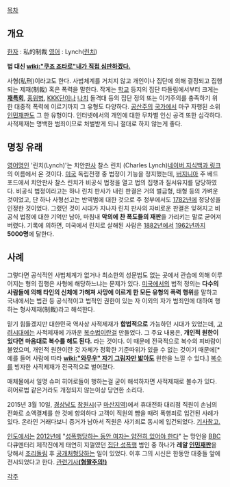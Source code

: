 [[목차]]

== 개요 ==
[[한자]] : 私的制裁
[[영어]] : Lynch([[린치]])

'''법 대신 [[wiki:"쿠죠 죠타로"내가 직접 심판하겠다.]]'''

사형(私刑)이라고도 한다. 사법체계를 거치지 않고 개인이나 집단에 의해 결정되고 집행되는 제재(制裁) 혹은 폭력을 말한다. 작게는 [[학교]] 등지의 집단 따돌림에서부터 크게는 '''[[재특회]]''', [[홍위병]], [[KKK]]단이나 [[나치]] 돌격대 등의 집단 정의 또는 이기주의를 충족하기 위한 대중적 폭력에 이르기까지 그 유형도 다양하다. [[공산주의]] [[국가]]에서 마구 자행된 소위 [[인민재판]]도 그 한 유형이다. 인터넷에서의 개인에 대한 무차별 인신 공격 또한 심각하다. 사적제재는 명백한 범죄이므로 처벌받게 되니 절대로 하지 않는게 좋다. 

== 명칭 유래 ==
[[영어]]명인 '린치(Lynch)'는 치안[[판사]] 찰스 린치 (Charles Lynch)[http://terms.naver.com/entry.nhn?docId=1089967&cid=40942&categoryId=33487 네이버 지식백과 링크]의 이름에서 온 것이다. 
[[미국]] 독립전쟁 중 법정이 기능을 정지했는데, [[버지니아]] 주 베드포드에서 치안판사 찰스 린치가 비공식 법정을 열고 법의 집행과 질서유지를 담당하였다. 
비공식 법정이라고는 하나 린치 판사가 내린 판결은 거의 벌금형, 태형 등의 가벼운 것이었고, 단 하나 사형선고는 반역범에 대한 것으로 주 정부에서도 [[1782년]]에 정당성을 인정한 것이었다. 그랬던 것이 시대가 지나자 린치 판사의 자비로운 판결은 잊혀지고 비공식 법정에 대한 기억만 남아, 마침내 '''악의에 찬 폭도들의 재판'''을 가리키는 말로 굳어져 버렸다. 
기록에 의하면, 미국에서 린치로 살해된 사람은 [[1882년]]에서 [[1962년]]까지 '''5000명'''에 달한다.

== 사례 ==
그렇다면 공식적인 사법체계가 없거나 최소한의 성문법도 없는 곳에서 관습에 의해 이루어지는 형의 집행은 사형에 해당하느냐는 문제가 있다. [[미국]]에서의 법적 정의는 '''다수의 사람들에 의해 타인의 신체에 가해져 사망에 이르게 한 모든 유형의 폭력 행위'''를 말하고 국내에서는 법관 등 공식적이고 법적인 권한이 있는 자 이외의 자가 범죄인에 대하여 행하는 형사제재(制裁)라고 해석한다.

믿기 힘들겠지만 대한민국 역사상 사적제재가 '''합법적으로''' 가능하던 시대가 있었는데, [[고려]]시대에는 사적제재에 가까운 [[복수법]]이란걸 만들었다. 그 주요 내용은, '''개인적 원한이 있다면 마음대로 복수를 해도 된다.''' 라는 것이다. 이 때문에 전국적으로 복수의 피바람이 불었으며, 개인적 원한이란 것 자체가 정확한 기준따위가 있을 수 없는 것이기 때문에[* 예를 들어 사람에 따라 '''[[wiki:"와무우" 자기 그림자만 밟아도]]''' 원한을 느낄 수 있다.] [[복수]]를 빙자한 사적제재가 전국적으로 벌어졌다.

매체물에서 일명 슈퍼 히어로들이 행하는걸 굳이 해석하자면 사적제재로 볼수가 있다. 히어로법 같은거라도 개정되지 않는이상 당연한 소리다.

2015년 3월 10일, [[경상남도]] [[창원시]](구 [[마산]]지역)에서 휴대전화 대리점 직원이 손님의 전화로 소액결제를 한 것에 항의하다 고객이 직원의 뺨을 때려 폭행죄로 입건된 사례가 있다. 온라인 거래다보니 증거가 남아서 직원은 사기죄로 동시에 입건되었다. [http://media.daum.net/society/others/newsview?newsid=20150311183405694 기사참고.]

[[인도]]에서는 [[2012년]]에 "[[개소리|성폭행당하는 동안 여자는 얌전히 있어야 한다]]" 는 망언을 [[BBC]] 다큐멘터리 제작진에게 태연히 지껄였던 [[집단 성폭행]] 범인 중 하나가 '''레알 [[인민재판]]'''을 당해서 [[조리돌림]] 후 [[공개처형]]당하는 일이 있었다. 이후 그의 시신은 한동안 대중들 앞에 전시되었다고 한다. [http://osen.mt.co.kr/article/G1110095285 관련기사'''(혐짤주의!)''']

[[각주]]
